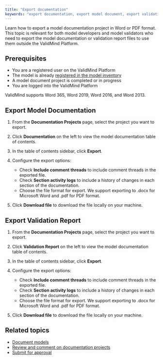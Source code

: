 ```yaml
---
title: "Export documentation"
keywords: "export documentation, export model document, export validation report, model risk management, ValidMind"
---
```


Learn how to export a model documentation project in Word or PDF format. This topic is relevant for both model developers and model validators who need to export the model documentation or validation report files to use them outside the ValidMind Platform. 

## Prerequisites

* You are a registered user on the ValidMind Platform
* The model is already [registered in the model inventory](register-models.qmd)
* A model document project is completed or in progress
* You are logged into the ValidMind Platform

ValidMind supports Word 365, Word 2019, Word 2016, and Word 2013.

## Export Model Documentation

1. From the **Documentation Projects** page, select the project you want to export.

2. Click **Documentation** on the left to view the model documentation table of contents.

3. In the table of contents sidebar, click **Export**.

4. Configure the export options:

   - Check **Include comment threads** to include comment threads in the exported file.
   - Check **Section activity logs** to include a history of changes in each section of the documentation.
   - Choose the file format for export. We support exporting to .docx for Microsoft Word and .pdf for PDF format.

5. Click **Download file** to download the file locally on your machine.

## Export Validation Report

1. From the **Documentation Projects** page, select the project you want to export.

2. Click **Validation Report** on the left to view the model documentation table of contents.

3. In the table of contents sidebar, click **Export**.

4. Configure the export options:

   - Check **Include comment threads** to include comment threads in the exported file.
   - Check **Section activity logs** to include a history of changes in each section of the documentation.
   - Choose the file format for export. We support exporting to .docx for Microsoft Word and .pdf for PDF format.

5. Click **Download file** to download the file locally on your machine.

<!---
## Troubleshooting

[Include any common issues or errors that may arise during the task and how to resolve them.]
--->

## Related topics

* [Document models](document-models-with-ui.qmd)
* [Review and comment on documentation projects](review-documentation-project.qmd)
* [Submit for approval](submit-for-approval.qmd)
